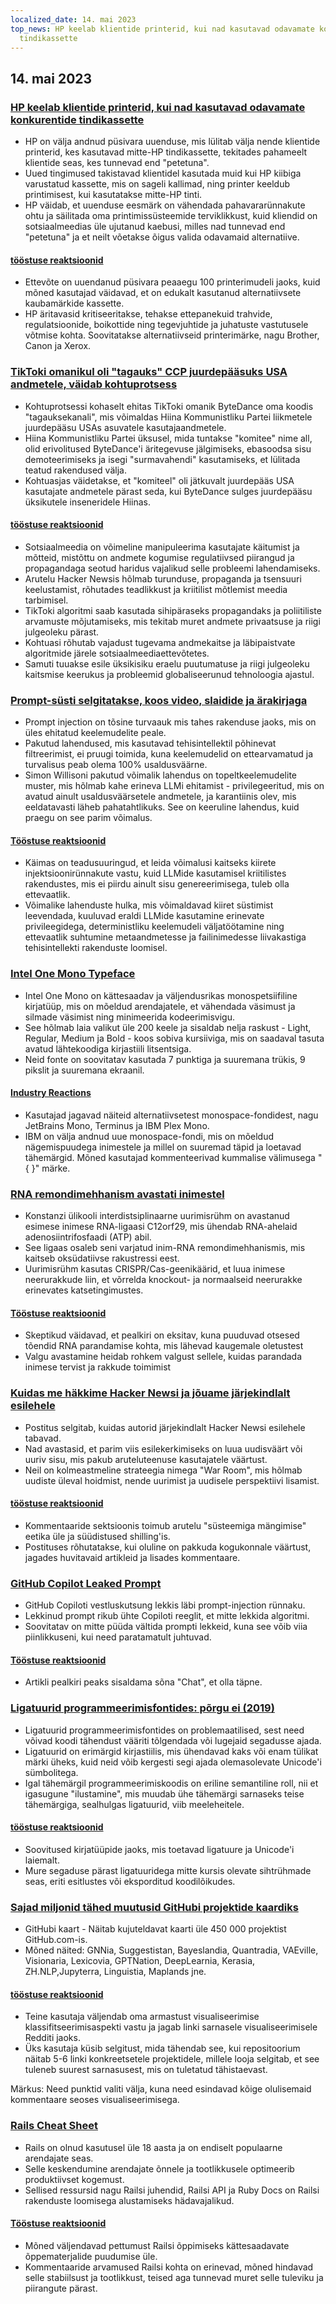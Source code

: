 ```yaml
---
localized_date: 14. mai 2023
top_news: HP keelab klientide printerid, kui nad kasutavad odavamate konkurentide
  tindikassette
---
```




<CallToAction />

<Steps>

## 14. mai 2023

### [HP keelab klientide printerid, kui nad kasutavad odavamate konkurentide tindikassette](https://www.telegraph.co.uk/money/consumer-affairs/hp-printers-computers-ink-cartridges-rivals/)

- HP on välja andnud püsivara uuenduse, mis lülitab välja nende klientide printerid, kes kasutavad mitte-HP tindikassette, tekitades pahameelt klientide seas, kes tunnevad end "petetuna".
- Uued tingimused takistavad klientidel kasutada muid kui HP kiibiga varustatud kassette, mis on sageli kallimad, ning printer keeldub printimisest, kui kasutatakse mitte-HP tinti.
- HP väidab, et uuenduse eesmärk on vähendada pahavararünnakute ohtu ja säilitada oma printimissüsteemide terviklikkust, kuid kliendid on sotsiaalmeedias üle ujutanud kaebusi, milles nad tunnevad end "petetuna" ja et neilt võetakse õigus valida odavamaid alternatiive.

#### [tööstuse reaktsioonid](http://news.ycombinator.com/item?id=35930518)

- Ettevõte on uuendanud püsivara peaaegu 100 printerimudeli jaoks, kuid mõned kasutajad väidavad, et on edukalt kasutanud alternatiivsete kaubamärkide kassette.
- HP äritavasid kritiseeritakse, tehakse ettepanekuid trahvide, regulatsioonide, boikottide ning tegevjuhtide ja juhatuste vastutusele võtmise kohta. Soovitatakse alternatiivseid printerimärke, nagu Brother, Canon ja Xerox.

### [TikToki omanikul oli "tagauks" CCP juurdepääsuks USA andmetele, väidab kohtuprotsess](https://www.businessinsider.com/new-lawsuit-alleges-tiktok-owner-let-ccp-access-user-data-2023-5)

- Kohtuprotsessi kohaselt ehitas TikToki omanik ByteDance oma koodis "tagauksekanali", mis võimaldas Hiina Kommunistliku Partei liikmetele juurdepääsu USAs asuvatele kasutajaandmetele.
- Hiina Kommunistliku Partei üksusel, mida tuntakse "komitee" nime all, olid erivolitused ByteDance'i äritegevuse jälgimiseks, ebasoodsa sisu demoteerimiseks ja isegi "surmavahendi" kasutamiseks, et lülitada teatud rakendused välja.
- Kohtuasjas väidetakse, et "komiteel" oli jätkuvalt juurdepääs USA kasutajate andmetele pärast seda, kui ByteDance sulges juurdepääsu üksikutele inseneridele Hiinas.

#### [tööstuse reaktsioonid](http://news.ycombinator.com/item?id=35929348)

- Sotsiaalmeedia on võimeline manipuleerima kasutajate käitumist ja mõtteid, mistõttu on andmete kogumise regulatiivsed piirangud ja propagandaga seotud haridus vajalikud selle probleemi lahendamiseks.
- Arutelu Hacker Newsis hõlmab turunduse, propaganda ja tsensuuri keelustamist, rõhutades teadlikkust ja kriitilist mõtlemist meedia tarbimisel.
- TikToki algoritmi saab kasutada sihipäraseks propagandaks ja poliitiliste arvamuste mõjutamiseks, mis tekitab muret andmete privaatsuse ja riigi julgeoleku pärast.
- Kohtuasi rõhutab vajadust tugevama andmekaitse ja läbipaistvate algoritmide järele sotsiaalmeediaettevõtetes.
- Samuti tuuakse esile üksikisiku eraelu puutumatuse ja riigi julgeoleku kaitsmise keerukus ja probleemid globaliseerunud tehnoloogia ajastul.

### [Prompt-süsti selgitatakse, koos video, slaidide ja ärakirjaga](https://simonwillison.net/2023/May/2/prompt-injection-explained/)

- Prompt injection on tõsine turvaauk mis tahes rakenduse jaoks, mis on üles ehitatud keelemudelite peale.
- Pakutud lahendused, mis kasutavad tehisintellektil põhinevat filtreerimist, ei pruugi toimida, kuna keelemudelid on ettearvamatud ja turvalisus peab olema 100% usaldusväärne.
- Simon Willisoni pakutud võimalik lahendus on topeltkeelemudelite muster, mis hõlmab kahe erineva LLMi ehitamist - privilegeeritud, mis on avatud ainult usaldusväärsetele andmetele, ja karantiinis olev, mis eeldatavasti läheb pahatahtlikuks. See on keeruline lahendus, kuid praegu on see parim võimalus.

#### [Tööstuse reaktsioonid](http://news.ycombinator.com/item?id=35929122)

- Käimas on teadusuuringud, et leida võimalusi kaitseks kiirete injektsioonirünnakute vastu, kuid LLMide kasutamisel kriitilistes rakendustes, mis ei piirdu ainult sisu genereerimisega, tuleb olla ettevaatlik.
- Võimalike lahenduste hulka, mis võimaldavad kiiret süstimist leevendada, kuuluvad eraldi LLMide kasutamine erinevate privileegidega, deterministliku keelemudeli väljatöötamine ning ettevaatlik suhtumine metaandmetesse ja failinimedesse liivakastiga tehisintellekti rakenduste loomisel.

### [Intel One Mono Typeface](https://github.com/intel/intel-one-mono)

- Intel One Mono on kättesaadav ja väljendusrikas monospetsiifiline kirjatüüp, mis on mõeldud arendajatele, et vähendada väsimust ja silmade väsimist ning minimeerida kodeerimisvigu.
- See hõlmab laia valikut üle 200 keele ja sisaldab nelja raskust - Light, Regular, Medium ja Bold - koos sobiva kursiiviga, mis on saadaval tasuta avatud lähtekoodiga kirjastiili litsentsiga.
- Neid fonte on soovitatav kasutada 7 punktiga ja suuremana trükis, 9 pikslit ja suuremana ekraanil.

#### [Industry Reactions](http://news.ycombinator.com/item?id=35925124)

- Kasutajad jagavad näiteid alternatiivsetest monospace-fondidest, nagu JetBrains Mono, Terminus ja IBM Plex Mono.
- IBM on välja andnud uue monospace-fondi, mis on mõeldud nägemispuudega inimestele ja millel on suuremad täpid ja loetavad tähemärgid. Mõned kasutajad kommenteerivad kummalise välimusega "{ }" märke.

### [RNA remondimehhanism avastati inimestel](https://phys.org/news/2023-04-hidden-rna-mechanism-humans.html)

- Konstanzi ülikooli interdistsiplinaarne uurimisrühm on avastanud esimese inimese RNA-ligaasi C12orf29, mis ühendab RNA-ahelaid adenosiintrifosfaadi (ATP) abil.
- See ligaas osaleb seni varjatud inim-RNA remondimehhanismis, mis kaitseb oksüdatiivse rakustressi eest.
- Uurimisrühm kasutas CRISPR/Cas-geenikäärid, et luua inimese neerurakkude liin, et võrrelda knockout- ja normaalseid neerurakke erinevates katsetingimustes.

#### [Tööstuse reaktsioonid](http://news.ycombinator.com/item?id=35924495)

- Skeptikud väidavad, et pealkiri on eksitav, kuna puuduvad otsesed tõendid RNA parandamise kohta, mis lähevad kaugemale oletustest
- Valgu avastamine heidab rohkem valgust sellele, kuidas parandada inimese tervist ja rakkude toimimist

### [Kuidas me häkkime Hacker Newsi ja jõuame järjekindlalt esilehele](https://www.indiehackers.com/post/how-to-hack-hacker-news-and-consistently-hit-the-front-page-56b4a04e12)

- Postitus selgitab, kuidas autorid järjekindlalt Hacker Newsi esilehele tabavad.
- Nad avastasid, et parim viis esilekerkimiseks on luua uudisväärt või uuriv sisu, mis pakub aruteluteenuse kasutajatele väärtust.
- Neil on kolmeastmeline strateegia nimega "War Room", mis hõlmab uudiste üleval hoidmist, nende uurimist ja uudisele perspektiivi lisamist.

#### [tööstuse reaktsioonid](http://news.ycombinator.com/item?id=35929794)

- Kommentaaride sektsioonis toimub arutelu "süsteemiga mängimise" eetika üle ja süüdistused shilling'is.
- Postituses rõhutatakse, kui oluline on pakkuda kogukonnale väärtust, jagades huvitavaid artikleid ja lisades kommentaare.

### [GitHub Copilot Leaked Prompt](https://simonwillison.net/2023/May/12/github-copilot-chat-leaked-prompt/)

- GitHub Copiloti vestluskutsung lekkis läbi prompt-injection rünnaku.
- Lekkinud prompt rikub ühte Copiloti reeglit, et mitte lekkida algoritmi.
- Soovitatav on mitte püüda vältida prompti lekkeid, kuna see võib viia piinlikkuseni, kui need paratamatult juhtuvad.

#### [Tööstuse reaktsioonid](http://news.ycombinator.com/item?id=35924293)

- Artikli pealkiri peaks sisaldama sõna "Chat", et olla täpne.

### [Ligatuurid programmeerimisfontides: põrgu ei (2019)](https://practicaltypography.com/ligatures-in-programming-fonts-hell-no.html)

- Ligatuurid programmeerimisfontides on problemaatilised, sest need võivad koodi tähendust vääriti tõlgendada või lugejaid segadusse ajada.
- Ligatuurid on erimärgid kirjastiilis, mis ühendavad kaks või enam tülikat märki üheks, kuid neid võib kergesti segi ajada olemasolevate Unicode'i sümbolitega.
- Igal tähemärgil programmeerimiskoodis on eriline semantiline roll, nii et igasugune "ilustamine", mis muudab ühe tähemärgi sarnaseks teise tähemärgiga, sealhulgas ligatuurid, viib meeleheitele.

#### [tööstuse reaktsioonid](http://news.ycombinator.com/item?id=35925821)

- Soovitused kirjatüüpide jaoks, mis toetavad ligatuure ja Unicode'i laiemalt.
- Mure segaduse pärast ligatuuridega mitte kursis olevate sihtrühmade seas, eriti esitlustes või eksporditud koodilõikudes.

### [Sajad miljonid tähed muutusid GitHubi projektide kaardiks](https://anvaka.github.io/map-of-github/)

- GitHubi kaart - Näitab kujuteldavat kaarti üle 450 000 projektist GitHub.com-is.
- Mõned näited: GNNia, Suggestistan, Bayeslandia, Quantradia, VAEville, Visionaria, Lexicovia, GPTNation, DeepLearnia, Kerasia, ZH.NLP,Jupyterra, Linguistia, Maplands jne.

#### [tööstuse reaktsioonid](http://news.ycombinator.com/item?id=35931402)

- Teine kasutaja väljendab oma armastust visualiseerimise klassifitseerimisaspekti vastu ja jagab linki sarnasele visualiseerimisele Redditi jaoks.
- Üks kasutaja küsib selgitust, mida tähendab see, kui repositoorium näitab 5-6 linki konkreetsetele projektidele, millele looja selgitab, et see tuleneb suurest sarnasusest, mis on tuletatud tähistaevast.

Märkus: Need punktid valiti välja, kuna need esindavad kõige olulisemaid kommentaare seoses visualiseerimisega.

### [Rails Cheat Sheet](https://fly.io/ruby-dispatch/welcome-to-rails-cheat-sheet/)

- Rails on olnud kasutusel üle 18 aasta ja on endiselt populaarne arendajate seas.
- Selle keskendumine arendajate õnnele ja tootlikkusele optimeerib produktiivset kogemust.
- Sellised ressursid nagu Railsi juhendid, Railsi API ja Ruby Docs on Railsi rakenduste loomisega alustamiseks hädavajalikud.

#### [Tööstuse reaktsioonid](http://news.ycombinator.com/item?id=35927813)

- Mõned väljendavad pettumust Railsi õppimiseks kättesaadavate õppematerjalide puudumise üle.
- Kommentaaride arvamused Railsi kohta on erinevad, mõned hindavad selle stabiilsust ja tootlikkust, teised aga tunnevad muret selle tuleviku ja piirangute pärast.

</Steps>

